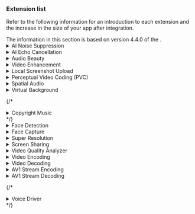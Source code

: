 ### Extension list

Refer to the following information for an introduction to each <Vpd k="SDK" /> extension and the increase in the size of your app after integration.

<Admonition type="info" title="Information">
The information in this section is based on version 4.4.0 of the <Vpd k="SDK" />.
</Admonition>

<details>
<summary>AI Noise Suppression</summary>

The <Vpd k="SDK" /> supports a new version of AI noise suppression, which provides better vocal fidelity, cleaner noise suppression, and adds de-reverberation capabilities. After integrating the AI ​​noise reduction extension, call the `setAINSMode` method to enable the AI ​​noise reduction function and select the noise reduction mode.

The name of the extension for each platform and the increase in the size of your app after integration are as follows:

| Platform | Architecture | Library name | App size increase (KB) |
|:------ |:---------- |:------------------------------------ |:-------------------------- |
| Android | arm64-v8a | `libagora_ai_noise_suppression_extension.so` | 196 |
| Android | armeabi-v7a | `libagora_ai_noise_suppression_extension.so` | 113 |
| Android | x86_64 | `libagora_ai_noise_suppression_extension.so` | 58 |
| Android | x86 | `libagora_ai_noise_suppression_extension.so` | 57 |
| iOS | arm64 | `AgoraAiNoiseSuppressionExtension.xcframework` | 165 |
| iOS | armv7 | `AgoraAiNoiseSuppressionExtension.xcframework` | 10 |
| macOS | arm64 | `AgoraAiNoiseSuppressionExtension.xcframework` | 336 |
| macOS | x86_64 | `AgoraAiNoiseSuppressionExtension.xcframework` | 272 |
| Windows | x86 | `libagora_ai_noise_suppression_extension.dll` | 372 |
| Windows | x86_64 | `libagora_ai_noise_suppression_extension.dll` | 459 |

Since version 4.4.0, the SDK provides a low-latency AI noise suppression extension which reduces processing latency while maintaining a good denoising effect. To use this feature, please [contact technical support](mailto:support@agora.io).

<Admonition type="info" title="Information">
The low-latency version and the regular version of the AI noise suppression extension are independent of each other. You can choose to integrate the appropriate version according to your specific requirements. When calling the `setAINSMode` method to enable AI noise suppression, the regular version of the extension is used by default. To switch to the low-latency version, please [contact technical support](mailto:support@agora.io).
</Admonition>

The name of the extension for each platform and the increase in the size of your app after integration are as follows:

| Platform | Architecture | Library name | App size increase (KB) |
|:------ |:---------- |:------------------------------------ |:-------------------------- |
| Android | arm64-v8a | `libagora_ai_noise_suppression_ll_extension.so` | 188 |
| Android | armeabi-v7a | `libagora_ai_noise_suppression_ll_extension.so` | 111 |
| Android | x86_64 | `libagora_ai_noise_suppression_ll_extension.so` | 58 |
| Android | x86 | `libagora_ai_noise_suppression_ll_extension.so` | 57 |
| iOS | arm64 | `AgoraAiNoiseSuppressionLLExtension.xcframework` | 156 |
| iOS | armv7 | `AgoraAiNoiseSuppressionLLExtension.xcframework` | 44 |
| macOS | arm64 | `AgoraAiNoiseSuppressionLLExtension.xcframework` | 320 |
| macOS | x86_64 | `AgoraAiNoiseSuppressionLLExtension.xcframework` | 272 |
| Windows | x86 | `libagora_ai_noise_suppression_ll_extension.dll` | 374 |
| Windows | x86_64 | `libagora_ai_noise_suppression_ll_extension.dll` | 462 |

</details>

<details>
<summary>AI Echo Cancellation</summary>

Since version 4.1.0, the SDK provides an AI echo cancellation extension that preserves complete, clear, and smooth near-end human voice under poor echo-to-signal conditions. It significantly improves the system's echo cancellation and dual-talk performance, and brings users a more comfortable call and live broadcast experience. It is widely used in conferences, voice chats, karaoke, and other scenarios. To use this feature, please [contact technical support](mailto:support@agora.io).

The name of the extension for each platform and the increase in the size of your app after integration are as follows:

| Platform | Architecture | Library name | App size increase (KB) |
|:------ |:---------- |:-------------------------------------------- |:-------------------------- |
| Android | arm64-v8a | `libagora_ai_echo_cancellation_extension.so` | 322 |
| Android | armeabi-v7a | `libagora_ai_echo_cancellation_extension.so` | 169 |
| Android | x86 | `libagora_ai_echo_cancellation_extension.so` | 58 |
| Android | x86_64 | `libagora_ai_echo_cancellation_extension.so` | 56 |
| iOS | arm64 | `AgoraAiEchoCancellationExtension.xcframework` | 287 |
| iOS | armv7 | `AgoraAiEchoCancellationExtension.xcframework` | 10 |
| macOS | arm64 | `AgoraAiEchoCancellationExtension.xcframework` | 576 |
| macOS | x86_64 | `AgoraAiEchoCancellationExtension.xcframework` | 496 |
| Windows | x86 | `libagora_ai_echo_cancellation_extension.dll` | 562 |
| Windows | x86_64 | `libagora_ai_echo_cancellation_extension.dll` | 738 |

Since version 4.4.0, the SDK provides a low-latency AI echo cancellation extension, which reduces processing latency while maintaining a good echo cancellation effect. To use this feature, please [contact technical support](mailto:support@agora.io).

<Admonition type="info" title="Information">
The low-latency version and the regular version of the AI ​​echo cancellation extension are independent of each other. Choose the appropriate version according to your requirements. When AI echo cancellation is enabled, the regular version of the extension is used by default. To switch to the low-latency version, please [contact technical support](mailto:support@agora.io).
</Admonition>

The name of the extension for each platform and the increase in the size of your app after integration are as follows:

| Platform | Architecture | Library name | App size increase (KB) |
|:------ |:---------- |:-------------------------------------------- |:-------------------------- |
| Android | arm64-v8a | `libagora_ai_echo_cancellation_ll_extension.so` | 322 |
| Android | armeabi-v7a | `libagora_ai_echo_cancellation_ll_extension.so` | 169 |
| Android | x86 | `libagora_ai_echo_cancellation_ll_extension.so` | 58 |
| Android | x86_64 | `libagora_ai_echo_cancellation_ll_extension.so` | 56 |
| iOS | arm64 | `AgoraAiEchoCancellationLLExtension.xcframework` | 287 |
| iOS | armv7 | `AgoraAiEchoCancellationLLExtension.xcframework` | 10 |
| macOS | arm64 | `AgoraAiEchoCancellationLLExtension.xcframework` | 576 |
| macOS | x86_64 | `AgoraAiEchoCancellationLLExtension.xcframework` | 480 |
| Windows | x86 | `libagora_ai_echo_cancellation_ll_extension.dll` | 560 |
| Windows | x86_64 | `libagora_ai_echo_cancellation_ll_extension.dll` | 734 |

</details>
<details>
<summary>Audio Beauty</summary>

The Audio Beauty extension provides a series of preset vocal effects, and also supports custom vocal effects through pitch, sound balance, and reverberation settings. It is widely used in voice chat, PK live broadcast, K song room, music radio, and other scenarios. After integrating the Audio Beauty extension, call the following methods to enable the desired audio effect:

- `setVoiceBeautifierPreset`: Apply chat voice beautifier, singing voice beautifier, or timbre change
- `setAudioEffectPreset`: Enable voice changing effects, music style effects, space shaping, electronic music effects.
- `setVoiceConversionPreset`: Use basic voice conversion
- `setLocalVoicePitch`, `setLocalVoiceEqualization`, `setLocalVoiceReverb`: Adjust the pitch, equalization and reverb effects to get the desired audio effect

The name of the extension for each platform and the increase in the size of your app after integration are as follows:

| Platform | Architecture | Library name | App size increase (KB) |
|:------ |:---------- |:------------------------------------ |:-------------------------- |
| Android | arm64-v8a | `libagora_audio_beauty_extension.so` | 839 |
| Android | armeabi-v7a | `libagora_audio_beauty_extension.so` | 749 |
| Android | x86 | `libagora_audio_beauty_extension.so` | 753 |
| Android | x86_64 | `libagora_audio_beauty_extension.so` | 754 |
| iOS | arm64 | `AgoraAudioBeautyExtension.xcframework` | 650 |
| iOS | armv7 | `AgoraAudioBeautyExtension.xcframework` | 650 |
| macOS | arm64 | `AgoraAudioBeautyExtension.xcframework` | 1424 |
| macOS | x86_64 | `AgoraAudioBeautyExtension.xcframework` | 1440 |
| Windows | x86 | `libagora_audio_beauty_extension.dll` | 1756 |
| Windows | x86_64 | `libagora_audio_beauty_extension.dll` | 1893 |

</details>
<details>

<summary>Video Enhancement</summary>

The Video Enhancement extension provides basic beauty, video noise reduction, dark light enhancement, color enhancement, and other capabilities. After integrating the extension, call the following methods to enable the enhancement function you want:

- `setBeautyEffectOptions`: Set basic beauty effects
- `setVideoDenoiserOptions`: Set video de-noising
- `setLowlightEnhanceOptions`: Set low-light enhancement options
- `setColorEnhanceOptions`: Set color enhancement options

The name of the extension for each platform and the increase in the size of your app after integration are as follows:

| Platform | Architecture | Library name | App size increase (KB) |
|:------ |:---------- |:------------------------------------ |:-------------------------- |
| Android | arm64-v8a | `libagora_clear_vision_extension.so` | 2133 |
| Android | armeabi-v7a | `libagora_clear_vision_extension.so` | 1740 |
| Android | x86 | `libagora_clear_vision_extension.so` | 852 |
| Android | x86_64 | `libagora_clear_vision_extension.so` | 868 |
| iOS | arm64 | `AgoraClearVisionExtension.xcframework` | 2070 |
| iOS | armv7 | `AgoraClearVisionExtension.xcframework` | 1903 |
| macOS | arm64 | `AgoraClearVisionExtension.xcframework` | 3200 |
| macOS | x86_64 | `AgoraClearVisionExtension.xcframework` | 3264 |
| Windows | x86 | `libagora_clear_vision_extension.dll` | 3002 |
| Windows | x86_64 | `libagora_clear_vision_extension.dll` | 3327 |

</details>
<details>
<summary>Local Screenshot Upload</summary>

The Local Screenshot Upload extension enables you to take screenshots and upload videos sent by local users to meet the needs of video content moderation. After integrating the extension, call `enableContentInspect` to enable local screenshot upload.

The name of the extension for each platform and the increase in the size of your app after integration are as follows:

| Platform | Architecture | Library name | App size increase (KB) |
|:------ |:---------- |:------------------------------------ |:-------------------------- |
| Android | arm64-v8a | `libagora_content_inspect_extensio.so` | 1078 |
| Android | armeabi-v7a | `libagora_content_inspect_extensio.so` | 971 |
| Android | x86 | `libagora_content_inspect_extensio.so` | 57 |
| Android | x86_64 | `libagora_content_inspect_extensio.so` | 56 |
| iOS | arm64 | `AgoraContentInspectExtension.xcframework` | 988 |
| iOS | armv7 | `AgoraContentInspectExtension.xcframework` | 932 |
| macOS | arm64 | `AgoraContentInspectExtension.xcframework` | 1296 |
| macOS | x86_64 | `AgoraContentInspectExtension.xcframework` | 1264 |
| Windows | x86 | `libagora_content_inspect_extension.dll` | 1386 |
| Windows | x86_64 | `libagora_content_inspect_extension.dll` | 1542 |

</details>
<details>

<summary>Perceptual Video Coding (PVC)</summary>

Perceptual Video Coding is a video encoding method that reduces bandwidth consumption while ensuring the same image quality. It improves video fluency in bandwidth-constrained scenarios and reduces data consumption in mobile network scenarios. To use this feature, please [contact technical support](mailto:support@agora.io).

<Admonition type="Caution" title="Caution">
Since version 4.1.0, the SDK statically compiles the PVC library by default and no longer provides an extension method. If you have previously integrated the PVC extension, delete the extension from the project dependencies and recompile the project after upgrading.
</Admonition>

The name of the extension for each platform and the increase in the size of your app after integration are as follows:

| Platform | Architecture | Library name | App size increase (KB) |
|:------ |:---------- |:------------------------------------ |:-------------------------- |
| Android | arm64-v8a | `libagora_pvc_extension.so` | 170 |
| Android | armeabi-v7a | `libagora_pvc_extension.so` | 120 |
| iOS | arm64 | `AgoraPvcExtension.xcframework` | 60 |
| iOS | armv7 | `AgoraPvcExtension.xcframework` | 60 |
| macOS | arm64 | `AgoraPvcExtension.xcframework` | 643 |
| macOS | x86_64 | `AgoraPvcExtension.xcframework` | 530 |
| Windows | x86 | `libagora_pvc_extension.dll` | 814 |
| Windows | x86_64 | `libagora_pvc_extension.dll` | 974 |

</details>

<details>
<summary>Spatial Audio</summary>

The Spatial Audio extension shapes the direction of the remote user's voice and simulates the propagation process of sound in 3D space. It enables the local user to hear the spatial audio of the remote user.

The name of the extension for each platform and the increase in the size of your app after integration are as follows:

| Platform | Architecture | Library name | App size increase (KB) |
|:------ |:---------- |:------------------------------------ |:-------------------------- |
| Android | arm64-v8a | `libagora_spatial_audio_extension.so` | 3120 |
| Android | armeabi-v7a | `libagora_spatial_audio_extension.so` | 3037 |
| Android | x86 | `libagora_spatial_audio_extension.so` | 3032 |
| Android | x86_64 | `libagora_spatial_audio_extension.so` | 3028 |
| iOS | arm64 | `AgoraSpatialAudioExtension.xcframework` | 2956 |
| iOS | armv7 | `AgoraSpatialAudioExtension.xcframework` | 2957 |
| macOS | arm64 | `AgoraSpatialAudioExtension.xcframework` | 4960 |
| macOS | x86_64 | `AgoraSpatialAudioExtension.xcframework` | 4960 |
| Windows | x86 | `libagora_spatial_audio_extension.dll` | 4279 |
| Windows | x86_64 | `libagora_spatial_audio_extension.dll` | 4389 |

</details>

<details>
<summary>Virtual Background</summary>

After integrating the Virtual Background extension, call `enableVirtualBackground` to enable the virtual background. Use a custom background image or green screen to replace the local user's original background, or blur the background.

The name of the extension for each platform and the increase in the size of your app after integration are as follows:

| Platform | Architecture | Library name | App size increase (KB) |
|:------ |:---------- |:-------------------------------------------- |:-------------------------- |
| Android | arm64-v8a | `libagora_segmentation_extension.so` | 1729 |
| Android | armeabi-v7a | `libagora_segmentation_extension.so` | 1454 |
| iOS | arm64 | `AgoraVideoSegmentationExtension.xcframework` | 1720 |
| iOS | armv7 | `AgoraVideoSegmentationExtension.xcframework` | 1616 |
| macOS | arm64 | `AgoraVideoSegmentationExtension.xcframework` | 2560 |
| macOS | x86_64 | `AgoraVideoSegmentationExtension.xcframework` | 2768 |
| Windows | x86 | `libagora_segmentation_extension.dll` | 2159 |
| Windows | x86_64 | `libagora_segmentation_extension.dll` | 2488 |

</details>

{/*  <details>
<summary>Copyright Music</summary>

Since version 4.1.0, the SDK provides a copyrighted music extension (DRM, Data Rights Management) to implement functions related to playing copyrighted music in real-time interactive scenarios, such as retrieving music resources, obtaining music charts and chart details, preloading and playing music resources, downloading lyrics and posters, etc. For details, see [v4.1.0 release notes](./../overview/release-notes#v4.1.0).

<Admonition type="caution" title="Caution">
- For Android SDK prior to 4.3.0, `libagora_drm_loader_extension.so` and `libagora_udrm3_extension.so` must be integrated to use the copyrighted music extension.
- Since version 4.3.0, the SDK has removed the copyrighted music dynamic library. When the app uses the copyrighted music function, it is no longer necessary to introduce the copyrighted music dynamic library.
</Admonition>

The name of the extension for each platform and the increase in the size of your app after integration are as follows:

| Platform | Architecture | Library name | App size increase (KB) |
|:------ |:---------- |:-------------------------------------------- |:-------------------------- |
| Android | arm64-v8a | <ul><li>`libagora_drm_loader_extension.so`</li><li>`libagora_udrm3_extension.so`</li></ul> | 1413 |
| Android | armeabi-v7a | <ul><li>`libagora_drm_loader_extension.so`</li><li>`libagora_udrm3_extension.so`</li></ul> | 1014 |
| iOS | arm64 & armv7 | `AgoraDrmLoaderExtension.xcframework` | 1772 |

</details> */}

<details>
<summary>Face Detection</summary>

Since version 4.1.1, the SDK provides a Face Detection extension, which uses an algorithm to identify faces or portraits, and uses higher quality encoding for the Region of Interest (ROI) area during the encoding process to achieve a clearer effect for faces or portraits. To use this feature, please [contact technical support](mailto:support@agora.io).

<Admonition type="caution" title="Caution">

<PlatformWrapper platform={['macos', 'ios', 'windows', 'android', 'electron', 'react-native', 'flutter', 'unreal']}>
There is no dependency between the Face Detection extension and the `enableFaceDetection` method. The latter uses the SDK's built-in functionality and does not require the Face Detection extension.
</PlatformWrapper>

<PlatformWrapper platform={['unity', 'blueprint']}>
There is no dependency between the Face Detection extension and the `EnableFaceDetection` method. The latter uses the SDK's built-in functionality and does not require the Face Detection extension.
</PlatformWrapper>

</Admonition>

The name of the extension for each platform and the increase in the size of your app after integration are as follows:

| Platform | Architecture | Library name | App size increase (KB) |
|:------ |:---------- |:----------------------------- |:------------------------- |
| Android | arm64-v8a | `libagora_face_detection_extension.so` | 497 |
| Android | armeabi-v7a | `libagora_face_detection_extension.so` | 332 |
| Android | x86 | `libagora_face_detection_extension.so` | 133 |
| Android | x86_64 | `libagora_face_detection_extension.so` | 131 |
| iOS | arm64 | `AgoraFaceDetectionExtension.xcframework` | 411 |
| iOS | armv7 | `AgoraFaceDetectionExtension.xcframework` | 15 |
| macOS | arm64 | `AgoraFaceDetectionExtension.xcframework` | 864 |
| macOS | x86_64 | `AgoraFaceDetectionExtension.xcframework` | 848 |
| Windows | x86 | `libagora_face_detection_extension.dll` | 867 |
| Windows | x86_64 | `libagora_face_detection_extension.dll` | 1060 |

</details>

<details>
<summary>Face Capture</summary>

Since version 4.3.0, the SDK provides a Face Capture extension for obtaining facial expressions, head rotation, head translation and other facial information. This information is useful to drive the expression changes and head displacement of virtual human characters. {/* To use this function, see [Face Capture](./../advanced-features/face-capture) for details. */}

The name of the extension for each platform and the increase in the size of your app after integration are as follows:

| Platform | Architecture | Library name | App size increase (KB) |
|:------ |:---------- |:----------------------------- |:------------------------- |
| Android | arm64-v8a | `libagora_face_capture_extension.so` | 1377 |
| Android | armeabi-v7a | `libagora_face_capture_extension.so` | 1082 |
| iOS | armv7 | `AgoraFaceCaptureExtension.xcframework` | 1145 |
| iOS | arm64 | `AgoraFaceCaptureExtension.xcframework` | 1306 |
| macOS | arm64 | `AgoraFaceCaptureExtension.xcframework` | 2304 |
| macOS | x86_64 | `AgoraFaceCaptureExtension.xcframework` | 2480 |
| Windows | x86 | `libagora_face_capture_extension.dll` | 2322 |
| Windows | x86_64 | `libagora_face_capture_extension.dll` | 2701 |

</details>

<details>
<summary>Super Resolution</summary>

After integrating the Super Resolution extension, call `enableRemoteSuperResolution` to improve the image resolution of the remote video.

<Admonition type="caution" title="Caution">
Since version 4.1.1, the SDK statically compiles the Super Resolution library by default, and no longer provides an extension method. The `enableRemoteSuperResolution` API has been deleted from the SDK, and Super Resolution no longer requires calling the method to enable it. If you have previously integrated the Super Resolution extension, delete the extension from the project dependencies after upgrading and recompile the project.
</Admonition>

The name of the extension for each platform and the increase in the size of your app after integration are as follows:

| Platform | Architecture | Library name | App size increase (KB) |
| ------- | ----------- | ------------------------------------ | ------------------ |
| Android | arm64-v8a | `libagora_super_resolution_extension.so` | 214 |
| Android | armeabi-v7a | `libagora_super_resolution_extension.so` | 161 |
| iOS | arm64 | `AgoraSuperResolutionExtension.xcframework` | 161 |
| iOS | armv7 | `AgoraSuperResolutionExtension.xcframework` | 165 |

</details>

<details>
<summary>Screen Sharing</summary>

The Screen Sharing extension enables a local user to share their screen contents with other users to improve communication efficiency. For details, see [Screen Sharing](../core-functionality/screen-sharing).

<PlatformWrapper platform="android">
<Admonition type="caution" title="Caution">
To use the screen sharing extension on the Android platform, integrate both <code>libagora_screen_capture_extension.so</code> and <code>AgoraScreenShareExtension.aar</code>.
</Admonition>
</PlatformWrapper>

The library name and the size of the app after integration are shown in the following table:

| Platform | Architecture | Library name | App size increase (KB) |
| ------- | ----------- | --------------------------------- | ------------------ |
| Android | arm64 | `libagora_screen_capture_extension.so` | 132 |
| Android | armv7 | `libagora_screen_capture_extension.so` | 93 |
| Android | arm64 & armv7 | `AgoraScreenShareExtension.aar` | 69 |
| iOS | arm64 | `AgoraReplayKitExtension.xcframework` | 67 |
| iOS | armv7 | `AgoraReplayKitExtension.xcframework` | 66 |
| macOS | arm64 | `AgoraScreenCaptureExtension.xcframework` | 736 |
| macOS | x86_64 | `AgoraScreenCaptureExtension.xcframework` | 912 |
| Windows | x86 | `libagora_screen_capture_extension.dll` | 1080 |
| Windows | x86_64 | `libagora_screen_capture_extension.dll` | 1244 |

</details>

<details>
<summary>Video Quality Analyzer</summary>

Since version 4.1.0, the SDK provides a Video Quality Analyzer (VQA) extension, which simulates real-person subjective feelings to score video quality. To use this feature, please [contact technical support](mailto:support@agora.io).

The name of the extension for each platform and the increase in the size of your app after integration are as follows:

| Platform | Architecture | Library name | App size increase (KB) |
|:------ |:---------- |:-------------------------------------------- |:-------------------------- |
| Android | arm64-v8a | `libagora_video_quality_analyzer_extension.so` | 575 |
| Android | armeabi-v7a | `libagora_video_quality_analyzer_extension.so` | 458 |
| Android | x86 | `libagora_video_quality_analyzer_extension.so` | 58 |
| Android | x86_64 | `libagora_video_quality_analyzer_extension.so` | 57 |
| iOS | arm64 | `AgoraVideoQualityAnalyzerExtension.xcframework` | 547 |
| iOS | armv7 | `AgoraVideoQualityAnalyzerExtension.xcframework` | 480 |
| macOS | arm64 | `AgoraVideoQualityAnalyzerExtension.xcframework` | 880 |
| macOS | x86_64 | `AgoraVideoQualityAnalyzerExtension.xcframework` | 976 |
| Windows | x86 | `libagora_video_quality_analyzer_extension.dll` | 873 |
| Windows | x86_64 | `libagora_video_quality_analyzer_extension.dll` | 1046 |

</details>

<details>
<summary>Video Encoding</summary>

Since version 4.2.0, the SDK provides a Video Encoding extension. Compared to the native SDK encoding solution, this extension provides more encoding options and helps you achieve faster and higher compression video encoding. To use this feature, please [contact technical support](mailto:support@agora.io).

<Admonition type="info" title="Information">
To use the Video Encoding extension, integrate **both** the libraries listed in the following table according to the target platform.
</Admonition>

| Platform | Architecture | Library name | App size increase (KB) |
|:------ |:---------- |:-------------------------------------------- |:-------------------------- |
| Android | arm64-v8a | <ul><li>`libagora_video_encoder_extension.so`</li><li>`video_enc.so`</li></ul> | 945 |
| Android | armeabi-v7a | <ul><li>`libagora_video_encoder_extension.so`</li><li>`video_enc.so`</li></ul> | 873 |
| iOS | arm64 | <ul><li>`AgoraVideoEncoderExtension.xcframework`</li><li>`video_enc.xcframework`</li></ul> | 773 |
| iOS | armv7 | <ul><li>`AgoraVideoEncoderExtension.xcframework`</li><li>`video_enc.xcframework`</li></ul> | 788 |
| macOS | arm64 | <ul><li>`AgoraVideoEncoderExtension.xcframework`</li><li>`video_enc.xcframework`</li></ul> | 1504 |
| macOS | x86_64 | <ul><li>`AgoraVideoEncoderExtension.xcframework`</li><li>`video_enc.xcframework`</li></ul> | 2020 |

</details>
<details>
<summary>Video Decoding</summary>

Since version 4.2.0, the SDK provides a Video Decoding extension. Compared to the native SDK decoding solution, this extension provides more decoding options and helps you achieve faster and higher compression video decoding. To use this feature, please [contact technical support](mailto:support@agora.io).

<Admonition type="caution" title="Caution">
To use the Video Decoding extension, integrate **both** the libraries listed in the following table according to the target platform.
</Admonition>

| Platform | Architecture | Library name | App size increase (KB) |
|:------ |:---------- |:-------------------------------------------- |:-------------------------- |
| Android | arm64-v8a | <ul><li>`libagora_video_decoder_extension.so`</li><li>`video_dec.so`</li></ul> | 817 |
| Android | armeabi-v7a | <ul><li>`libagora_video_decoder_extension.so`</li><li>`video_dec.so`</li></ul> | 763 |
| Android | x86 | <ul><li>`libagora_video_decoder_extension.so`</li><li>`video_dec.so`</li></ul> | 952 |
| Android | x86_64 | <ul><li>`libagora_video_decoder_extension.so`</li><li>`video_dec.so`</li></ul> | 976 |
| iOS | arm64 | <ul><li>`AgoraVideoDecoderExtension.xcframework`</li><li>`video_dec.xcframework`</li></ul> | 635 |
| iOS | armv7 | <ul><li>`AgoraVideoDecoderExtension.xcframework`</li><li>`video_dec.xcframework`</li></ul> | 662 |
| macOS | arm64 | <ul><li>`AgoraVideoDecoderExtension.xcframework`</li><li>`video_dec.xcframework`</li></ul> | 1296 |
| macOS | x86_64 | <ul><li>`AgoraVideoDecoderExtension.xcframework`</li><li>`video_dec.xcframework`</li></ul> | 1848 |

</details>

<details>
<summary>AV1 Stream Encoding</summary>

Since version 4.3.0, the SDK includes an AV1 Stream Encoding extension that enables encoding of video streams in the AV1 format. To use this feature, please [contact technical support](mailto:support@agora.io).

| Platform | Architecture | Library name | App size increase (KB) |
|:------ |:---------- |:-------------------------------------------- |:-------------------------- |
| Android | arm64-v8a | `libagora_video_av1_encoder_extension.so` | 726 |
| Android | armeabi-v7a | `libagora_video_av1_encoder_extension.so` | 586 |
| Android | x86 | `libagora_video_av1_encoder_extension.so` | 922 |
| Android | x86_64 | `libagora_video_av1_encoder_extension.so` | 929 |
| iOS | arm64 | `AgoraVideoAv1EncoderExtension.xcframework` | 579 |
| iOS | armv7 | `AgoraVideoAv1EncoderExtension.xcframework` | 586 |
| macOS | arm64 | `AgoraVideoAv1EncoderExtension.xcframework` | 944 |
| macOS | x86_64 | `AgoraVideoAv1EncoderExtension.xcframework` | 1616 |
| Windows | x86 | `libagora_video_av1_encoder_extension.dll` | 1877 |
| Windows | x86_64 | `libagora_video_av1_encoder_extension.dll` | 2064 |

</details>

<details>
<summary>AV1 Stream Decoding</summary>

Since version 4.3.0, the SDK includes an AV1 Stream Decoding extension that enables decoding of video streams in the AV1 format. To use this feature, please [contact technical support](mailto:support@agora.io).

| Platform | Architecture | Library name | App size increase (KB) |
|:------ |:---------- |:-------------------------------------------- |:-------------------------- |
| Android | arm64-v8a | `libagora_video_av1_decoder_extension.so` | 528 |
| Android | armeabi-v7a | `libagora_video_av1_decoder_extension.so` | 492 |
| Android | x86 | `libagora_video_av1_decoder_extension.so` | 606 |
| Android | x86_64 | `libagora_video_av1_decoder_extension.so` | 584 |
| iOS | arm64 | `AgoraVideoAv1DecoderExtension.xcframework` | 376 |
| iOS | armv7 | `AgoraVideoAv1DecoderExtension.xcframework` | 368 |
| macOS | arm64 | `AgoraVideoAv1DecoderExtension.xcframework` | 1040 |
| macOS | x86_64 | `AgoraVideoAv1DecoderExtension.xcframework` | 2016 |
| Windows | x86 | `libagora_video_av1_decoder_extension.dll` | 1449 |
| Windows | x86_64 | `libagora_video_av1_decoder_extension.dll` | 2289 |

</details>

{/* <details>
<summary>Voice Driver</summary>

Since version 4.XX, the SDK provides a Voice Driver extension that converts voice information into facial information corresponding to the mouth shape. You use this information to drive the virtual human face to make the mouth shape change corresponding to the voice. To use this feature, please [contact technical support](mailto:support@agora.io).


| Platform | Architecture | Library name | App size increase (KB) |
|:------ |:---------- |:-------------------------------------------- |:-------------------------- |
| Android | arm64-v8a | `libagora_lip_sync_extension.so` | 5719 |
| Android | armeabi-v7a | `libagora_lip_sync_extension.so` | 5644 |
| iOS | arm64 | `AgoraLipSyncExtension.xcframework` | 5679 |
| iOS | armv7 | `AgoraLipSyncExtension.xcframework` | 5654 |
| macOS | arm64 | `AgoraLipSyncExtension.xcframework` | 6416 |
| macOS | x86_64 | `AgoraLipSyncExtension.xcframework` | 6528 |
| Windows | x86 | `libagora_lip_sync_extension.dll` | 6826 |
| Windows | x86_64 | `libagora_lip_sync_extension.dll` | 7038 |

</details> */}
